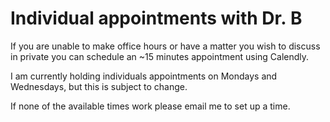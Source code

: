 # Individual appointments with Dr. B


If you are unable to make office hours or have a matter you wish to discuss in private you can schedule an ~15 minutes appointment using Calendly.


I am currently holding individuals appointments on Mondays and Wednesdays, but this is subject to change. 

If none of the available times work please email me to set up a time.
